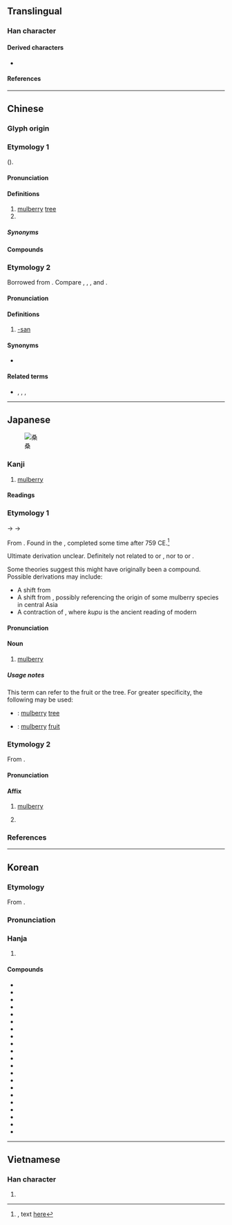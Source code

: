 {{also|桒}}
{{character info}}
==Translingual==

===Han character===
{{Han char|rn=75|rad=木|as=06|sn=10|four=17904|canj=EEED|ids=⿱叒木}}

====Derived characters====
* {{l|mul|[[嗓]], [[𪤌]], [[𡠏]], [[搡]], [[𪶽]], [[𨻗]], [[𣉕]], [[𦟄]], [[槡]], [[𤌧]], [[𪼏]], [[磉]], [[縔]], [[𧏠]], [[褬]], [[𬧉]], [[䡦]]([[𬨑]]), [[𨢆]], [[鎟]], [[䮣]], [[𩺞]], [[𪳫]], [[㯩]], [[顙]]([[颡]]), [[𦶿]], [[𩮧]]}}

====References====
{{Han ref|kx=0526.010|dkj=14772|dj=0914.140|hdz=21209.030|uh=6851}}

----

==Chinese==
{{zh-forms|ss=𰗑|alt=槡,𣕐,桒,𠭨,𠭌}}

===Glyph origin===
{{Han etym}}

===Etymology 1===
{{unk|zh}} ({{zh-ref|Schuessler (2007)}}).

====Pronunciation====
{{zh-pron
|m=sāng
|m-s=sang1
|c=song1
|c-t=lhong1,lhong1-4
|g=song1
|h=pfs=sông;gd=song1
|j=son1
|mb=só̤ng
|md=sŏng
|mn=sng/song
|mn_note=sng - vernacular; song - literary
|mn-t=seng1
|w=1saan
|x=san1
|mc=y
|oc=y
|ma=
|cat=n,pn
}}

====Definitions====
{{zh-hanzi}}

# [[mulberry]] [[tree]]
# {{surname|zh}}

=====Synonyms=====
{{zh-dial|桑樹}}

====Compounds====
{{zh-der|fold=1|巴達桑|佛桑|研桑心計|滄桑|桑科|桑蓬之志|扶桑花|指桑罵槐|田月桑時|桑田|桑樞|桑白皮|桑落|桑梓之邦|桑中之約|指桑說槐|洛桑公約|桑間之音|桑弧蓬矢|桑榆末景|滄海桑田|桑榆|桑榆晚景|桑間濮上|空桑子|桑梓|洛桑會議|桑中|桑樞甕牖|桑新婦|歷盡滄桑|桑琅琅|洛桑|桑乾河|暮景桑榆|桑落酒|桑柔|桑扈|桑乾盆地|歐巴桑|桑皮紙|生桑之夢|柴桑|暴桑|甕牖桑樞|濮上桑間|歐吉桑|滄桑之變|桑榆暮景|扶桑|桑那浴|桑麻|桑門|桑葚|桑樹|桑榆暮影|桑柘|條桑育|東海桑田|空桑|雞犬桑麻|陌上桑|隰桑|阿巴桑|苞桑|黃桑棒|躬桑|鄭衛桑間|農桑|車桑仔|翳桑餓人|桑給巴爾|桑拿|桑堆|白桑關|桑澗|桑株|桑德斯|渤澥桑田}}

===Etymology 2===
Borrowed from {{bor|zh|ja|-}} {{m|ja|さん|tr=-san}}. Compare {{cog|nan|-}} {{zh-l|卡桑|tr=[[khà-sàng]]}}, {{zh-l|多桑|tr=[[tò-sàng]]}}, {{zh-l|歐巴桑|tr=[[o͘-bá-sáng]]}}, and {{zh-l|歐吉桑|tr=[[o͘-jí-sáng]]}}.

====Pronunciation====
{{zh-pron
|m=sāng
|dial=n
|ma=
|cat=suffix
}}

====Definitions====
{{zh-hanzi}}

# {{lb|zh|Mandarin|ACG|internet slang}} [[-san]]

====Synonyms====
* {{zh-l|生}}

====Related terms====
* {{zh-l|醬|-chan}}, {{zh-l|炭|-tan}}, {{zh-l|君|-kun}}, {{zh-l|樣|-sama}}

----

==Japanese==
[[File:Morus-nigra.JPG|thumb|桑]]

===Kanji===
{{ja-kanji|grade=c|rs=木06}}

# [[mulberry]]

====Readings====
{{ja-readings
|goon=そう<さう
|kanon=そう<さう
|kun=くわ-<くは-
|nanori=こ
}}

===Etymology 1===
{{ja-kanjitab|くわ|yomi=kun}}

{{IPAchar|/kupa/}} → {{IPAchar|/kuɸa/}} → {{IPAchar|/kuwa/}}

From {{inh|ja|ojp|-}}.  Found in the ''{{w|Man'yōshū}}'', completed some time after 759 CE.<ref name="MYS">{{RQ:Manyoshu|7|1357}}, text [http://jti.lib.virginia.edu/japanese/manyoshu/Man7Yos.html#1357 here]</ref>

Ultimate derivation unclear.  Definitely not related to {{cog|ko|뽕||mulberry tree}} or {{m|ko|오디||mulberry fruit}}, nor to {{cog|ain|テㇱマニ|tr=tesmani||mulberry tree}} or {{m|ain|ツレㇷ゚ニ|tr=turepni||mulberry tree}}.

Some theories suggest this might have originally been a compound.  Possible derivations may include:

* A shift from {{m|ja|蚕}}{{m|ja|葉|tr=kopa||silkworm + leaf}}
* A shift from {{m|ja|胡}}{{m|ja|葉|tr=kopa||non-Chinese people to the west of China + leaf}}, possibly referencing the origin of some mulberry species in central Asia
* A contraction of {{m|ja|食う|食ふ}}{{m|ja|葉|tr=kupu pa||eat + leaf}}, where ''kupu'' is the ancient reading of modern {{m|ja|食う|tr=kuu}}

====Pronunciation====
{{ja-pron|yomi=k|くわ|acc=1|acc_ref=DJR,NHK}}

====Noun====
{{ja-noun|くわ|クワ|hhira=くは|hkata=クハ}}

# [[mulberry]]

=====Usage notes=====
{{U:ja:biology|クワ}}

This term can refer to the fruit or the tree.  For greater specificity, the following may be used:
* {{ja-r|桑の木|くわ の き}}: [[mulberry]] [[tree]]
* {{ja-r|桑の実|くわ の み}}: [[mulberry]] [[fruit]]

===Etymology 2===
{{ja-kanjitab|そう|yomi=o}}
From {{der|ja|ltc|-}} {{ltc-l|桑}}.

====Pronunciation====
{{ja-pron|そう}}

====Affix====
{{ja-pos|affix|そう|hhira=さう}}

# [[mulberry]]
# {{lb|ja|US}} {{short for|ja|桑港|t={{place|ja|t=San Francisco|city|s/California|c/USA}}}}

===References===
<References/>

{{C|ja|San Francisco}}

----

==Korean==

===Etymology===
From {{der|ko|ltc|sort=상|-}} {{ltc-l|桑}}.
{{hanja-ety
|dk={{okm-l|사ᇰ|sàng|link=no}}
|m={{okm-l|사ᇰ|sàng}}
|mh={{okm-l|ᄲᅩᇰ나모|spwòng-nàmwò}}
|ml=樹木#상10A
}}

===Pronunciation===
{{ko-hanja-pron|상}}

===Hanja===
{{ko-hanja-search}}
{{ko-hanja|뽕나무|상}}

# {{hanja form of|상|[[mulberry]] tree|affix}}

====Compounds====
{{der-top3|Compounds}}
* {{ko-l|궁간상|弓幹桑}}
* {{ko-l|농상|農桑}}
* {{ko-l|^부상|扶桑}}
* {{ko-l|산상|山桑}}
* {{ko-l|상과|桑果}}
* {{ko-l|상근|桑根}}
* {{ko-l|상년|桑年}}
* {{ko-l|상목|桑木}}
* {{ko-l|상문|桑門}}
* {{ko-l|상부|桑婦}}
* {{ko-l|상실|桑實}}
* {{ko-l|상야|桑野}}
* {{ko-l|상엽|桑葉}}
* {{ko-l|상전|桑田}}
* {{ko-l|상전벽해|桑田碧海}}
* {{ko-l|상중|桑中}}
* {{ko-l|상천우|桑天牛}}
* {{ko-l|상호|桑戶}}
* {{ko-l|상호|桑弧}}
* {{ko-l|상호|桑扈}}
* {{ko-l|잠상|蠶桑}}
{{der-bottom}}

----

==Vietnamese==

===Han character===
{{vi-readings|reading=tang, dâu|rs=木06}}

# {{rfdef|vi|sort=木06}}